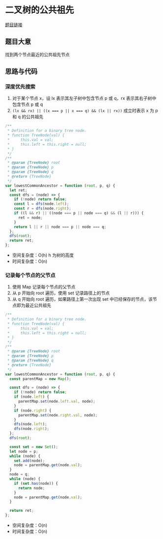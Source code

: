 # 二叉树的公共祖先

[题目链接](https://leetcode.cn/problems/lowest-common-ancestor-of-a-binary-tree/description/)

## 题目大意

找到两个节点最近的公共祖先节点

## 思路与代码

### 深度优先搜索

1. 对于某个节点 x，设 lx 表示其左子树中包含节点 p 或 q，rx 表示其右子树中包含节点 p 或 q
2. `(lx && rx) || ((x === p || x === q) && (lx || rx))` 成立时表示 x 为 p 和 q 的公共祖先

```js
/**
 * Definition for a binary tree node.
 * function TreeNode(val) {
 *     this.val = val;
 *     this.left = this.right = null;
 * }
 */
/**
 * @param {TreeNode} root
 * @param {TreeNode} p
 * @param {TreeNode} q
 * @return {TreeNode}
 */
var lowestCommonAncestor = function (root, p, q) {
  let ret;
  const dfs = (node) => {
    if (!node) return false;
    const l = dfs(node.left);
    const r = dfs(node.right);
    if ((l && r) || ((node === p || node === q) && (l || r))) {
      ret = node;
    }
    return l || r || node === p || node === q;
  };
  dfs(root);
  return ret;
};
```

- 空间复杂度：O(h) h 为树的高度
- 时间复杂度：O(n)

### 记录每个节点的父节点

1. 使用 Map 记录每个节点的父节点
2. 从 p 开始向 root 遍历，使用 set 记录路径上的节点
3. 从 q 开始向 root 遍历，如果路径上第一次出现 set 中已经保存的节点，该节点即为最近公共祖先

```js
/**
 * Definition for a binary tree node.
 * function TreeNode(val) {
 *     this.val = val;
 *     this.left = this.right = null;
 * }
 */
/**
 * @param {TreeNode} root
 * @param {TreeNode} p
 * @param {TreeNode} q
 * @return {TreeNode}
 */
var lowestCommonAncestor = function (root, p, q) {
  const parentMap = new Map();

  const dfs = (node) => {
    if (!node) return false;
    if (node.left) {
      parentMap.set(node.left.val, node);
    }
    if (node.right) {
      parentMap.set(node.right.val, node);
    }
    dfs(node.left);
    dfs(node.right);
  };
  dfs(root);

  const set = new Set();
  let node = p;
  while (node) {
    set.add(node);
    node = parentMap.get(node.val);
  }
  node = q;
  while (node) {
    if (set.has(node)) {
      return node;
    }
    node = parentMap.get(node.val);
  }

  return ret;
};
```

- 空间复杂度：O(n)
- 时间复杂度：O(n)
